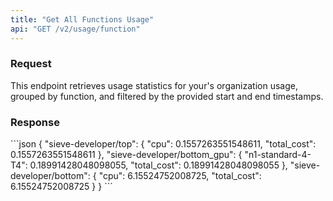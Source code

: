 ```yaml
---
title: "Get All Functions Usage"
api: "GET /v2/usage/function"
---
```


### Request
This endpoint retrieves usage statistics for your's organization usage, grouped by function, and filtered by the provided start and end timestamps.

<Snippet file="usage_parameters.mdx" />

### Response

<ResponseExample>
```json
{
  "sieve-developer/top": {
    "cpu": 0.1557263551548611,
    "total_cost": 0.1557263551548611
  },
  "sieve-developer/bottom_gpu": {
    "n1-standard-4-T4": 0.18991428048098055,
    "total_cost": 0.18991428048098055
  },
  "sieve-developer/bottom": {
    "cpu": 6.15524752008725,
    "total_cost": 6.15524752008725
  }
}
```
</ResponseExample>
